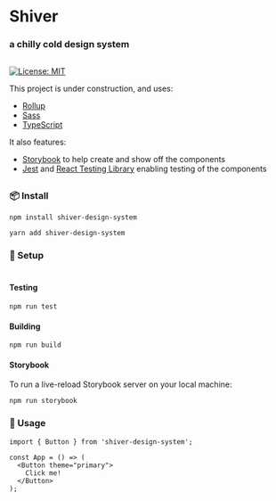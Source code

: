 
<Meta title="Introduction/Getting Started" />

# Shiver
### a chilly cold design system
##

[![License: MIT](https://img.shields.io/badge/License-MIT-green.svg)](https://opensource.org/licenses/MIT)

This project is under construction, and uses:

- [Rollup](https://github.com/rollup/rollup)
- [Sass](https://sass-lang.com/)
- [TypeScript](https://www.typescriptlang.org/)

It also features:

- [Storybook](https://storybook.js.org/) to help create and show off the components
- [Jest](https://jestjs.io/) and [React Testing Library](https://github.com/testing-library/react-testing-library) enabling testing of the components
##

### 📦 Install

```
npm install shiver-design-system
```
```
yarn add shiver-design-system 
```

### 🔨 Setup
#
#### Testing

```
npm run test
```

#### Building

```
npm run build
```

#### Storybook

To run a live-reload Storybook server on your local machine:
```
npm run storybook
```

### 🚀 Usage
```
import { Button } from 'shiver-design-system';

const App = () => (
  <Button theme="primary">
    Click me!
  </Button>
);
```